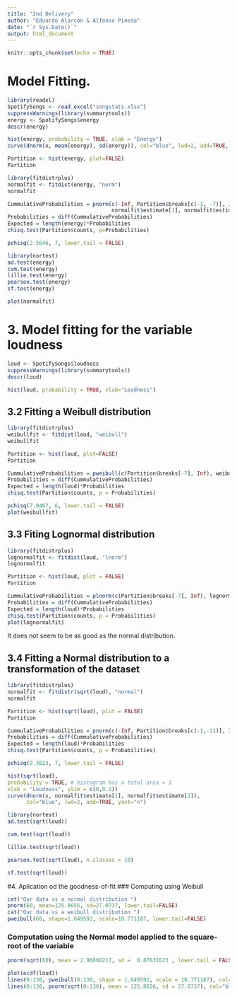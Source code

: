 ```yaml
---
title: "2nd Delivery"
author: "Eduardo Alarcón & Alfonso Pineda"
date: "`r Sys.Date()`"
output: html_document
---
```


```r
knitr::opts_chunk$set(echo = TRUE)
```

# Model Fitting.

```r
library(readxl)
SpotifySongs <- read_excel("songstats.xlsx")
suppressWarnings(library(summarytools)) 
energy <- SpotifySongs$energy
descr(energy)

hist(energy, probability = TRUE, xlab = "Energy")
curve(dnorm(x, mean(energy), sd(energy)), col="blue", lwd=2, add=TRUE, yaxt="n")
```

```r
Partition <- hist(energy, plot=FALSE)
Partition

library(fitdistrplus)
normalfit <- fitdist(energy, "norm")
normalfit

CummulativeProbabilities = pnorm(c(-Inf, Partition$breaks[c(-1, -7)], Inf),
                                 normalfit$estimate[1], normalfit$estimate[2])
Probabilities = diff(CummulativeProbabilities)
Expected = length(energy)*Probabilities
chisq.test(Partition$counts, p=Probabilities)

pchisq(2.5646, 7, lower.tail = FALSE)
```

```r
library(nortest)
ad.test(energy)
cvm.test(energy)
lillie.test(energy)
pearson.test(energy)
sf.test(energy)

plot(normalfit)
```

# 3. Model fitting for the variable loudness

```r
loud <- SpotifySongs$loudness
suppressWarnings(library(summarytools)) 
descr(loud)

hist(loud, probability = TRUE, xlab="Loudness")
```


## 3.2 Fitting a Weibull distribution
```r
library(fitdistrplus)
weibullfit <- fitdist(loud, "weibull")
weibullfit

Partition <- hist(loud, plot=FALSE)
Partition

CummulativeProbabilities = pweibull(c(Partition$breaks[-7], Inf), weibullfit$estimate[1], weibullfit$estimate[2])
Probabilities = diff(CummulativeProbabilities)
Expected = length(loud)*Probabilities 
chisq.test(Partition$counts, p = Probabilities)

pchisq(7.0467, 6, lower.tail = FALSE)
plot(weibullfit)
```
## 3.3 Fiting Lognormal distribution

```r
library(fitdistrplus)
lognormalfit <- fitdist(loud, "lnorm") 
lognormalfit

Partition <- hist(loud, plot = FALSE)
Partition

CummulativeProbabilities = plnorm(c(Partition$breaks[-7], Inf), lognormalfit$estimate[1], lognormalfit$estimate[2])
Probabilities = diff(CummulativeProbabilities)
Expected = length(loud)*Probabilities 
chisq.test(Partition$counts, p = Probabilities)
plot(lognormalfit)
```

It does not seem to be as good as the normal distribution.


## 3.4 Fitting a Normal distribution to a transformation of the dataset

```r
library(fitdistrplus)
normalfit <- fitdistr(sqrt(loud), "normal") 
normalfit

Partition <- hist(sqrt(loud), plot = FALSE) 
Partition

CummulativeProbabilities = pnorm(c(-Inf, Partition$breaks[c(-1,-11)], Inf), normalfit$estimate[1], normalfit$estimate[2])
Probabilities = diff(CummulativeProbabilities)
Expected = length(loud)*Probabilities 
chisq.test(Partition$counts, p = Probabilities)

pchisq(9.3823, 7, lower.tail = FALSE)

hist(sqrt(loud),
probability = TRUE, # histogram has a total area = 1
xlab = "Loudness", ylim = c(0,0.2))
curve(dnorm(x, normalfit$estimate[1], normalfit$estimate[2]),
      col="blue", lwd=2, add=TRUE, yaxt="n")
```


```r
library(nortest) 
ad.test(sqrt(loud))

cvm.test(sqrt(loud))

lillie.test(sqrt(loud))

pearson.test(sqrt(loud), n.classes = 10)

sf.test(sqrt(loud))
```

#4. Aplication od the goodness-of-fit
### Computing using Weibull
```r
cat("Our data vs a normal distribution ")
pnorm(60, mean=125.8656, sd=27.0737, lower.tail=FALSE)
cat("Our data vs a weibull distribution ")
pweibull(60, shape=1.649592, scale=10.771187, lower.tail=FALSE)

```

### Computation using the Normal model applied to the square- root of the variable
```r
pnorm(sqrt(60), mean = 2.96006217, sd =  0.87631623 , lower.tail = FALSE)

plot(ecdf(loud))
lines(0:130, pweibull(0:130, shape = 1.649592, scale = 10.771187), col="red") 
lines(0:130, pnorm(sqrt(0:130), mean = 125.8656, sd = 27.0737), col="blue")

```
